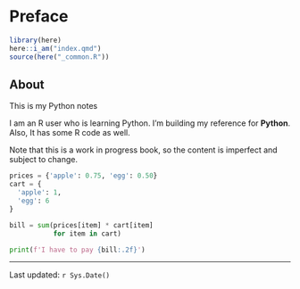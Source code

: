 # Preface {.unnumbered}

```r
library(here)
here::i_am("index.qmd")
source(here("_common.R"))
```



:::{.callout-note}
## About
This is my Python notes
:::


I am an R user who is learning Python. I'm building my reference for **Python**. Also, It has some R code as well.

:::{.callout-warning}

Note that this is a work in progress book, so the content is imperfect and subject to change.

:::

```python
prices = {'apple': 0.75, 'egg': 0.50}
cart = {
  'apple': 1,
  'egg': 6
}

bill = sum(prices[item] * cart[item]
           for item in cart)

print(f'I have to pay {bill:.2f}')
```

---

Last updated: `r Sys.Date()`